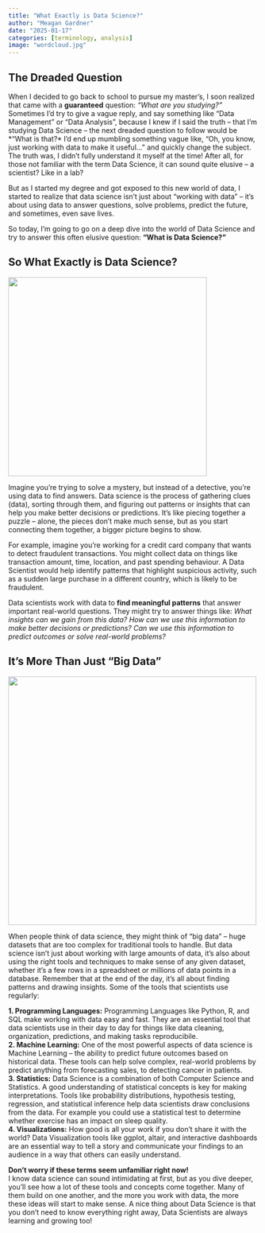 ```yaml
---
title: "What Exactly is Data Science?"
author: "Meagan Gardner"
date: "2025-01-17"
categories: [terminology, analysis]
image: "wordcloud.jpg"
---
```


## The Dreaded Question
When I decided to go back to school to pursue my master's, I soon realized that came with a **guaranteed** question: *“What are you studying?”* Sometimes I’d try to give a vague reply, and say something like “Data Management” or “Data Analysis”, because I knew if I said the truth – that I’m studying Data Science – the next dreaded question to follow would be *“What is that?* I’d end up mumbling something vague like, “Oh, you know, just working with data to make it useful…” and quickly change the subject. The truth was, I didn't fully understand it myself at the time! After all, for those not familiar with the term Data Science, it can sound quite elusive – a scientist? Like in a lab?  
  
But as I started my degree and got exposed to this new world of data, I started to realize that data science isn't just about “working with data” – it’s about using data to answer questions, solve problems, predict the future, and sometimes, even save lives.

So today, I’m going to go on a deep dive into the world of Data Science and try to answer this often elusive question: **“What is Data Science?”** 

## So What Exactly is Data Science?
![](puzzle.jpg){ width=400px }
  
Imagine you're trying to solve a mystery, but instead of a detective, you're using data to find answers. Data science is the process of gathering clues (data), sorting through them, and figuring out patterns or insights that can help you make better decisions or predictions. It’s like piecing together a puzzle – alone, the pieces don’t make much sense, but as you start connecting them together, a bigger picture begins to show.
  
For example, imagine you’re working for a credit card company that wants to detect fraudulent transactions. You might collect data on things like transaction amount, time, location, and past spending behaviour. A Data Scientist would help identify patterns that highlight suspicious activity, such as a sudden large purchase in a different country, which is likely to be fraudulent.
  
Data scientists work with data to **find meaningful patterns** that answer important real-world questions. They might try to answer things like: *What insights can we gain from this data? How can we use this information to make better decisions or predictions? Can we use this information to predict outcomes or solve real-world problems?*

## It’s More Than Just "Big Data"
![](python.jpg){ width=500px }
    
When people think of data science, they might think of  “big data” – huge datasets that are too complex for traditional tools to handle. But data science isn’t just about working with large amounts of data, it’s also about using the right tools and techniques to make sense of any given dataset, whether it’s a few rows in a spreadsheet or millions of data points in a database. Remember that at the end of the day, it's all about finding patterns and drawing insights.
Some of the tools that scientists use regularly:  
  
**1. Programming Languages:** Programming Languages like Python, R, and SQL make working with data easy and fast. They are an essential tool that data scientists use in their day to day for things like data cleaning, organization, predictions, and making tasks reproducibile.  
**2. Machine Learning:** One of the most powerful aspects of data science is Machine Learning – the ability to predict future outcomes based on historical data. These tools can help solve complex, real-world problems by predict anything from forecasting sales, to detecting cancer in patients.   
**3. Statistics:** Data Science is a combination of both Computer Science and Statistics. A good understanding of statistical concepts is key for making interpretations. Tools like probability distributions, hypothesis testing, regression, and statistical inference help data scientists draw conclusions from the data. For example you could use a statistical test to determine whether exercise has an impact on sleep quality.  
**4. Visualizations:** How good is all your work if you don’t share it with the world? Data Visualization tools like ggplot, altair, and interactive dashboards are an essential way to tell a story and communicate your findings to an audience in a way that others can easily understand.  
  
**Don’t worry if these terms seem unfamiliar right now!**  
I know data science can sound intimidating at first, but as you dive deeper, you'll see how a lot of these tools and concepts come together. Many of them build on one another, and the more you work with data, the more these ideas will start to make sense. A nice thing about Data Science is that you don’t need to know everything right away, Data Scientists are always learning and growing too!


